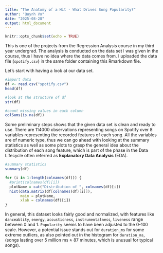 ---
title: "The Anatomy of a Hit - What Drives Song Popularity?"
author: "Quynh Vo"
date: "2025-08-28"
output: html_document
---

```{r setup, include=FALSE}
knitr::opts_chunk$set(echo = TRUE)
```

This is one of the projects from the Regression Analysis course in my third year undergrad. The analysis is conducted on the data set I was given in the course, thus I have no idea where the data comes from. I uploaded the data file (`spotify.csv`) in the same folder containing this Rmarkdown file.

Let's start with having a look at our data set.

```{r import}
#import data
df <- read.csv("spotify.csv")
head(df)
```

```{r check general info}
#look at the structure of df
str(df)
```
```{r check cleanliness}
#count missing values in each column
colSums(is.na(df))
```
Some preliminary steps shows that the given data set is clean and ready to use. There are 114000 observations representing songs on Spotify over 8 variables representing the recorded features of each song. All the variables are of numeric type, thus we can go ahead with looking at the summary statistics as well as some plots to grasp the general idea about the distribution of each song feature, which is part of the phase in the Data Lifecycle often referred as **Explanatory Data Analysis** (EDA).

```{r sum stats}
#summary statistics
summary(df)
```

```{r plot, echo=FALSE}
for (i in 1:length(colnames(df))) {
  #print(colnames(df)[i])
  plotName = cat("Distribution of ", colnames(df)[i])
  hist(data.matrix(df[colnames(df)[i]]),
       main = plotName,
       xlab = colnames(df)[i])
}

```

In general, this dataset looks fairly good and normalized, with features like `danceablity`, `energy`, `acousticness`, `instrumentalness`, `liveness` range between 0 and 1. `Popularity` seems to have been adjusted to the 0-100 scale. However, a potential issue stands out for `duration_ms` for some extreme outliers, as also pointed out in the histogram for `duration_ms`, (songs lasting over 5 million ms ≈ 87 minutes, which is unusual for typical songs).
